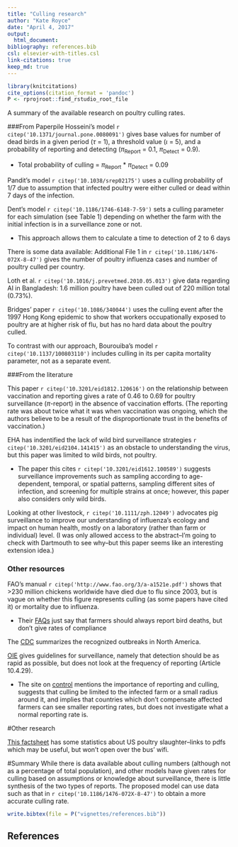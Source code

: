 ```yaml
---
title: "Culling research"
author: "Kate Royce"
date: "April 4, 2017"
output:
  html_document:
bibliography: references.bib
csl: elsevier-with-titles.csl
link-citations: true
keep_md: true
---
```


```r
library(knitcitations)
cite_options(citation_format = 'pandoc')
P <- rprojroot::find_rstudio_root_file
```

A summary of the available research on poultry culling rates.

###From Paperpile
Hosseini's model `r citep('10.1371/journal.pone.0080091')` gives base values for number of dead birds in a given period ($\tau$ = 1), a threshold value ($\iota$ = 5), and a probability of reporting and detecting ($\pi$~Report~ = 0.1, $\pi$~Detect~ = 0.9).

- Total probability of culling = $\pi$~Report~ * $\pi$~Detect~ = 0.09

Pandit's model `r citep('10.1038/srep02175')` uses a culling probability of 1/7 due to assumption that infected poultry were either culled or dead within 7 days of the infection. 

Dent's model `r citep('10.1186/1746-6148-7-59')` sets a culling parameter for each simulation (see Table 1) depending on whether the farm with the initial infection is in a surveillance zone or not.

- This approach allows them to calculate a time to detection of 2 to 6 days 

There is some data available: Additional File 1 in `r citep('10.1186/1476-072X-8-47')` gives the number of poultry influenza cases and number of poultry culled per country.

Loth et al. `r citep('10.1016/j.prevetmed.2010.05.013')` give data regarding AI in Bangladesh: 1.6 million poultry have been culled out of 220 million total (0.73%).

Bridges' paper `r citep('10.1086/340044')` uses the culling event after the 1997 Hong Kong epidemic to show that workers occupationally exposed to poultry are at higher risk of flu, but has no hard data about the poultry culled.

To contrast with our approach, Bourouiba's model `r citep('10.1137/100803110')` includes culling in its per capita mortality parameter, not as a separate event.

###From the literature

This paper `r citep('10.3201/eid1812.120616')` on the relationship between vaccination and reporting gives a rate of 0.46 to 0.69 for poultry surveillance ($\pi$-report) in the absence of vaccination efforts. (The reporting rate was about twice what it was when vaccination was ongoing, which the authors believe to be a result of the disproportionate trust in the benefits of vaccination.)

EHA has indentified the lack of wild bird surveillance strategies `r citep('10.3201/eid2104.141415')` as an obstacle to understanding the virus, but this paper was limited to wild birds, not poultry.

- The paper this cites `r citep('10.3201/eid1612.100589')` suggests surveillance improvements such as sampling according to age-dependent, temporal, or spatial patterns, sampling different sites of infection, and screening for multiple strains at once; however, this paper also considers only wild birds.

Looking at other livestock, `r citep('10.1111/zph.12049')` advocates pig surveillance to improve our understanding of influenza's ecology and impact on human health, mostly on a laboratory (rather than farm or individual) level. (I was only allowed access to the abstract--I'm going to check with Dartmouth to see why--but this paper seems like an interesting extension idea.)


### Other resources

FAO's manual `r citep('http://www.fao.org/3/a-a1521e.pdf')` shows that  >230 million chickens worldwide have died due to flu since 2003, but is vague on whether this figure represents culling (as some papers have cited it) or mortality due to influenza.

- Their [FAQs](http://www.fao.org/avianflu/en/qanda.html) just say that farmers should always report bird deaths, but don't give rates of compliance

The [CDC](https://www.cdc.gov/flu/avianflu/outbreaks.htm) summarizes the recognized outbreaks in North America.

[OIE](http://www.oie.int/index.php?id=169&L=0&htmfile=chapitre_avian_influenza_viruses.htm) gives guidelines for surveillance, namely that detection should be as rapid as possible, but does not  look at the frequency of reporting (Article 10.4.29).

- The site on [control](http://www.oie.int/en/animal-health-in-the-world/web-portal-on-avian-influenza/early-detection-warning-diagnostic-confirmation/) mentions the importance of reporting and culling, suggests that culling be limited to the infected farm or a small radius around it, and implies that countries which don't compensate affected farmers can see smaller reporting rates, but does not investigate what a normal reporting rate is.

#Other research

[This factsheet](https://www.usda.gov/sites/default/files/documents/nass-poultry-stats-factsheet.pdf) has some statistics about US poultry slaughter--links to pdfs which may be useful, but won't open over the bus' wifi.


#Summary 
While there is data available about culling numbers (although not as a percentage of total population), and other models have given rates for culling based on assumptions or knowledge about surveillance, there is little synthesis of the two types of reports. The proposed model can use data such as that in `r citep('10.1186/1476-072X-8-47')` to obtain a more accurate culling rate.


```r
write.bibtex(file = P("vignettes/references.bib"))
```

## References

<div id="refs"></div>
